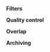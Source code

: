 
**Filters**

<FaqSpecificCity/>

<FaqSkillForDifferentProjects/>

<FaqCalculateSkill/>

<FaqAssignSkill/>

<FaqSetSkill/>

<FaqLimitNumberTolokers/>

<FaqArbitraryUser/>

<FaqSkillExpiration/>

<FaqDemographicGeoParams/>

<FaqTaskAvailable/>

<FaqSelectSpecificTolokers/>

<FaqSetUpFilter/>

<FaqTwoFilters/>

<FaqRaiseSkill/>

<FaqAssignedSkill/>

<FaqShowSkill/>

<FaqFindGender/>

<FaqAutoAssignSkill/>

**Quality control**

<FaqSetQualityControl/>

<FaqHowManyControlTasks/>

<FaqAddControlTasks/>

<FaqCorrectResponsesCounted/>

<FaqSkillForEveryPool/>

<FaqMakeDifferent/>

<FaqExamPool/>

<FaqTimeSpecified/>

<FaqSubmitEmptyAssignments/>

<FaqSetUpExam/>

<FaqTestTolokers/>

<FaqUsingSmartMixing/>

<FaqIncorrectResponses/>

<FaqGetAccess/>

<FaqBan/>

<FaqTwoTrainingPools/>

<FaqMultipleFields/>

<FaqReviewTraining/>

<FaqQuestionsAreControl/>

<FaqTwoTextVersions/>

<FaqOneTask/>

<FaqOutputFormat/>

<FaqNumberOfControlResponses/>

<FaqClassifyUsers/>

<FaqSpeedUpCompletion/>

**Overlap**

<FaqOverlap/>

<FaqSpecificNumber/>

<FaqChangeOverlap/>

<FaqDynamicOverlap/>

<FaqCountingWork/>

<FaqBasicOverlap/>

<FaqCrossCheck/>

<TroubleshootingMaxNumber/>

**Archiving**

<FaqDeletePool/>

<FaqPoolStorageTime/>

<FaqWhereClosedPool/>

<FaqPoolArchivingParameters/>

<FaqAcceptTasksFromArchivedPool/>
